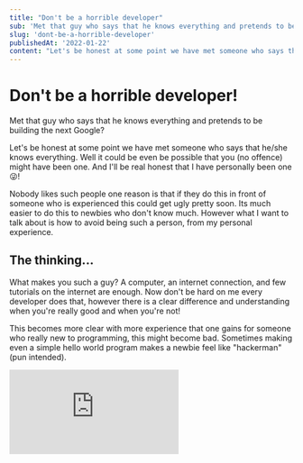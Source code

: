 ```yaml
---
title: "Don't be a horrible developer"
sub: 'Met that guy who says that he knows everything and pretends to be building the next Google?'
slug: 'dont-be-a-horrible-developer'
publishedAt: '2022-01-22'
content: "Let's be honest at some point we have met someone who says that he/she knows everything. Well it could be even be possible that you (no offence) might have been one..."
---
```



# Don't be a horrible developer!

<p style={{ fontSize: '1.2rem', fontWeight: '300', marginTop: '1rem' }}>
  Met that guy who says that he knows everything and pretends to be building the next Google?
</p>

<div style={{ display: 'flex' }}>
  <CategoryTag category="Life" color="#ff4d6d" />
</div>

Let's be honest at some point we have met someone who says that he/she knows everything. Well it could be even be possible that you (no offence) might have been one. And I'll be real honest that I have personally been one 😜!

Nobody likes such people one reason is that if they do this in front of someone who is experienced this could get ugly pretty soon. Its much easier to do this to newbies who don't know much. However what I want to talk about is how to avoid being such a person, from my personal experience.

## The thinking...

What makes you such a guy? A computer, an internet connection, and few tutorials on the internet are enough. Now don't be hard on me every developer does that, however there is a clear difference and understanding when you're really good and when you're not!

This becomes more clear with more experience that one gains for someone who really new to programming, this might become bad. Sometimes making even a simple hello world program makes a newbie feel like "hackerman" (pun intended).

<div style={{ width: '100%', height: 0, paddingBottom: '56%', position: 'relative' }}>
  <iframe
    src="https://giphy.com/embed/eCqFYAVjjDksg"
    width={'100%'}
    height={'100%'}
    style={{ position: 'absolute' }}
    frameBorder={0}
    className="giphy-embed"
    allowFullScreen
  />
</div>

[via GIPHY](https://giphy.com/gifs/funny-meme-hacker-eCqFYAVjjDksg)

The idea whereas should be, "Yes I am learning, but there is room to improve!". Well then what are somethings that everyone no matter what you should avoid saying?

## Things that will hinder your progress

Here are the things that I have personally heard and sometimes said that only made me look dumb even if I was thinking that I am some Aristotle.

## You don't know everything!

What makes this guy the way he is, <i>"I know this and that and even that, that you think you know!"</i> Don't get confused in the words but know that you don't know everything. No one can know everything.

The Engineering industry is so huge and vast that no matter what you can't just know everything. Think of it, even someone like Linus Torvalds has a limit to what he knows.

## Don't give your opinions if you don't know something (very well)

The first point brings us to this, if you don't know something just accept that you don't know or don't have an idea about it, and therefore you would avoid giving any hard points.

Also avoid giving hard opinions when you don't know something very well. Don't say you haven't met people who don't even have the slightest idea of what Special or General theory of Relativity is and say <i>"Well I believe Einstein was wrong!"</i>.

Such people are avoided, you might shine in front of some newbie by throwing around jargons that you yourself don't understand but against someone who knows his shit you're done.

## Don't be a technology lover

That doesn't mean you should not love Technology in general but technology here refers to frameworks, libraries, or even programming languages. One thing you must know that everything was made with some idea in mind.

Therefore you might meet people who say that JavaScript is better than C++ or that C++ is better than Python or Python is better than "fill in the blank". Don't be that guy.

Every computer programming language ever made has its own use case. Yes when it comes to building web apps JavaScript might better than C++ but if you're talking Systems programming JavaScript stands nowhere near C++.

Just know that everything shines in the work for what it was made, and if there really was one thing that was just perfect won't everyone would be learning it and becoming best in the business?

## Appreciate others' works

Well someone you know just made an awesome application and it looks, feels, and works freaking good. So just don't around becoming a sad and dead pile. Appreciate that hardwork that they did.

Use that as motivation to improve and learn more. Remember life is too short for hating or being jealous of others. So please don't making hating others your full-time job.

## Just be yourself

Remember be original and be yourself. Yes, that quote that you read on the internet applies to this situation as well. When you strive to be better than yourself and you try to be original you improve!

And as a software engineer or developer daily improvement is what you should strive for. This industry changes more frequently than your neighbor's girlfriends so be proactive.
